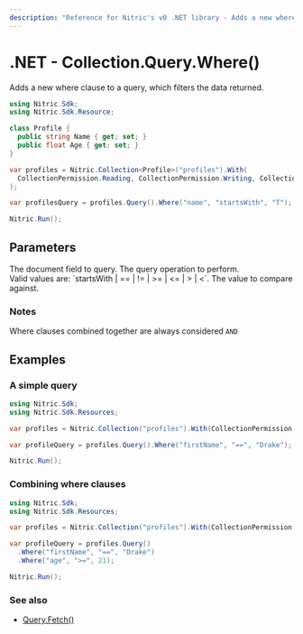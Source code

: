 ```yaml
---
description: "Reference for Nitric's v0 .NET library - Adds a new where clause to a query, which filters the data returned."
---
```


# .NET - Collection.Query.Where()

Adds a new where clause to a query, which filters the data returned.

```csharp
using Nitric.Sdk;
using Nitric.Sdk.Resource;

class Profile {
  public string Name { get; set; }
  public float Age { get; set; }
}

var profiles = Nitric.Collection<Profile>("profiles").With(
  CollectionPermission.Reading, CollectionPermission.Writing, CollectionPermission.Deleting
);

var profilesQuery = profiles.Query().Where("name", "startsWith", "T");

Nitric.Run();
```

## Parameters

<Properties>
  <Property name="field" required type="string">
    The document field to query.
  </Property>
  <Property name="operation" required type="string">
    The query operation to perform.<br />
    Valid values are: `startsWith | == | != | >= | <= | > | <`.
  </Property>
  <Property name="value" required type="string | double | int | bool">
    The value to compare against.
  </Property>
</Properties>

### Notes

Where clauses combined together are always considered `AND`

## Examples

### A simple query

```csharp
using Nitric.Sdk;
using Nitric.Sdk.Resources;

var profiles = Nitric.Collection("profiles").With(CollectionPermission.Reading);

var profileQuery = profiles.Query().Where("firstName", "==", "Drake");

Nitric.Run();
```

### Combining where clauses

```csharp
using Nitric.Sdk;
using Nitric.Sdk.Resources;

var profiles = Nitric.Collection("profiles").With(CollectionPermission.Reading);

var profileQuery = profiles.Query()
  .Where("firstName", "==", "Drake")
  .Where("age", ">=", 21);

Nitric.Run();
```

### See also

- [Query.Fetch()](./collection-query-fetch)
